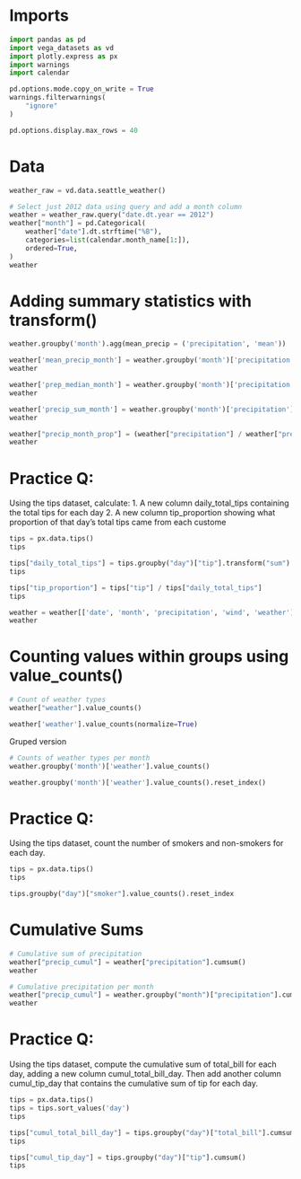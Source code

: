 # Imports

```python
import pandas as pd
import vega_datasets as vd
import plotly.express as px
import warnings
import calendar

pd.options.mode.copy_on_write = True
warnings.filterwarnings(
    "ignore"
)

pd.options.display.max_rows = 40
```

# Data

```python
weather_raw = vd.data.seattle_weather()

# Select just 2012 data using query and add a month column
weather = weather_raw.query("date.dt.year == 2012")
weather["month"] = pd.Categorical(
    weather["date"].dt.strftime("%B"),
    categories=list(calendar.month_name[1:]),
    ordered=True,
)
weather
```

# Adding summary statistics with transform()

```python
weather.groupby('month').agg(mean_precip = ('precipitation', 'mean'))
```

```python
weather['mean_precip_month'] = weather.groupby('month')['precipitation'].transform('mean')
weather
```

```python
weather['prep_median_month'] = weather.groupby('month')['precipitation'].transform('median')    
weather
```

```python
weather['precip_sum_month'] = weather.groupby('month')['precipitation'].transform('sum')
weather
```

```python
weather["precip_month_prop"] = (weather["precipitation"] / weather["precip_sum_month"]) * 100
weather
```

# Practice Q:
Using the tips dataset, calculate: 1. A new column daily_total_tips containing the total tips for each day 2. A new column tip_proportion showing what proportion of that day’s total tips came from each custome

```python
tips = px.data.tips()
tips
```

```python
tips["daily_total_tips"] = tips.groupby("day")["tip"].transform("sum")
tips
```

```python
tips["tip_proportion"] = tips["tip"] / tips["daily_total_tips"]
tips
```


```python
weather = weather[['date', 'month', 'precipitation', 'wind', 'weather']]
weather
```

# Counting values within groups using value_counts()

```python
# Count of weather types
weather["weather"].value_counts()
```

```python
weather['weather'].value_counts(normalize=True)
```

Gruped version

```python
# Counts of weather types per month
weather.groupby('month')['weather'].value_counts()
```

```python
weather.groupby('month')['weather'].value_counts().reset_index()
```

# Practice Q:
Using the tips dataset, count the number of smokers and non-smokers for each day.
```python
tips = px.data.tips()
tips
```

```python
tips.groupby("day")["smoker"].value_counts().reset_index
```

# Cumulative Sums

```python
# Cumulative sum of precipitation
weather["precip_cumul"] = weather["precipitation"].cumsum()
weather
```

```python
# Cumulative precipitation per month
weather["precip_cumul"] = weather.groupby("month")["precipitation"].cumsum()
weather
```

# Practice Q:
Using the tips dataset, compute the cumulative sum of total_bill for each day, adding a new column cumul_total_bill_day. Then add another column cumul_tip_day that contains the cumulative sum of tip for each day.

```python
tips = px.data.tips()
tips = tips.sort_values('day')
tips
```

```python
tips["cumul_total_bill_day"] = tips.groupby("day")["total_bill"].cumsum()
tips
```

```python
tips["cumul_tip_day"] = tips.groupby("day")["tip"].cumsum()
tips
```